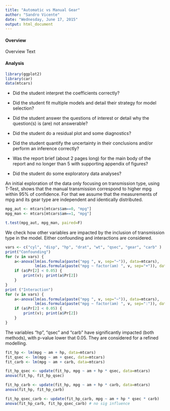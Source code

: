 ---
title: "Automatic vs Manual Gear"
author: "Sandro Vicente"
date: "Wednesday, June 17, 2015"
output: html_document
---

#### Overview

Overview Text

#### Analysis

```{r message=FALSE}
library(ggplot2)
library(car)
data(mtcars)
```

* Did the student interpret the coefficients correctly?

* Did the student fit multiple models and detail their strategy for model selection?

* Did the student answer the questions of interest or detail why the question(s) is (are) not answerable?

* Did the student do a residual plot and some diagnostics?
    
* Did the student quantify the uncertainty in their conclusions and/or perform an inference correctly?

* Was the report brief (about 2 pages long) for the main body of the report and no longer than 5 with supporting appendix of figures?


* Did the student do some exploratory data analyses?

An initial exploration of the data only focusing on transmission type, using T-Test, shows that the manual transmission correspond to higher mpg within 95% of confidence.
For that we assume that the measurements of mpg and its gear type are independent and identically distributed.

```{r}
mpg_aut <- mtcars[mtcars$am==0, "mpg"]
mpg_man <- mtcars[mtcars$am==1, "mpg"]

t.test(mpg_aut, mpg_man, paired=F)
```

We check how other variables are impacted by the inclusion of transmission type in the model. Either confounding and interactions are considered.

```{r}
vars <- c("cyl", "disp", "hp", "drat", "wt", "qsec", "gear", "carb" )
print("Confounding")
for (v in vars) {
    a<-anova(lm(as.formula(paste("mpg ", v, sep="~")), data=mtcars),
             lm(as.formula(paste("mpg ~ factor(am) ", v, sep="+")), data=mtcars))
    if (a$Pr[2] < 0.05) {
        print(v); print(a$Pr[2])
    }
}
print ("Interaction")
for (v in vars) {
    a<-anova(lm(as.formula(paste("mpg ", v, sep="~")), data=mtcars),
             lm(as.formula(paste("mpg ~ factor(am) ", v, sep=":")), data=mtcars))
    if (a$Pr[2] < 0.05) {
        print(v); print(a$Pr[2])
    }
}
```

The variables "hp", "qsec" and "carb" have significantly impacted (both methods), with p-value lower that 0.05. They are considered for a refined modelling.

```{r}
fit_hp <- lm(mpg ~ am + hp, data=mtcars)
fit_qsec <- lm(mpg ~ am + qsec, data=mtcars)
fit_carb <- lm(mpg ~ am + carb, data=mtcars)

fit_hp_qsec <- update(fit_hp, mpg ~ am + hp * qsec, data=mtcars)
anova(fit_hp, fit_hp_qsec) 

fit_hp_carb <- update(fit_hp, mpg ~ am + hp * carb, data=mtcars)
anova(fit_hp, fit_hp_carb)

fit_hp_qsec_carb <- update(fit_hp_carb, mpg ~ am + hp * qsec * carb)
anova(fit_hp_carb, fit_hp_qsec_carb) # no sig influence
```

